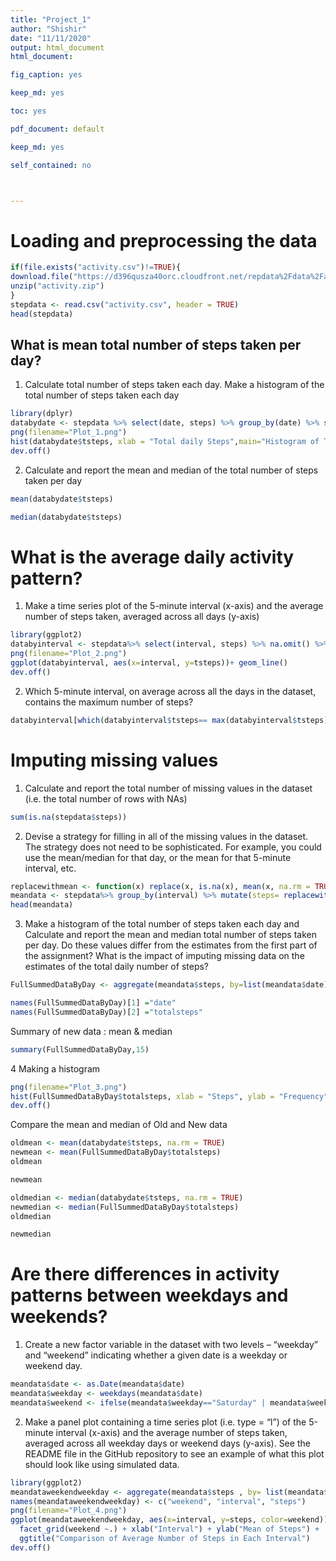 ```yaml
---
title: "Project_1"
author: "Shishir"
date: "11/11/2020"
output: html_document
html_document:

fig_caption: yes

keep_md: yes

toc: yes

pdf_document: default

keep_md: yes

self_contained: no



---
```

# Loading and preprocessing the data

```r
if(file.exists("activity.csv")!=TRUE){
download.file("https://d396qusza40orc.cloudfront.net/repdata%2Fdata%2Factivity.zip", destfile = "activity.zip", mode="wb")
unzip("activity.zip")
}
stepdata <- read.csv("activity.csv", header = TRUE)
head(stepdata)
```
## What is mean total number of steps taken per day?
  1. Calculate total number of steps taken each day. Make a histogram of the total number of steps taken each day
```r
library(dplyr)
databydate <- stepdata %>% select(date, steps) %>% group_by(date) %>% summarize(tsteps= sum(steps)) %>%na.omit()
png(filename="Plot_1.png")
hist(databydate$tsteps, xlab = "Total daily Steps",main="Histogram of Total Steps by day", breaks = 20)
dev.off()
```

  2. Calculate and report the mean and median of the total number of steps taken per day

```r
mean(databydate$tsteps)
```
```r
median(databydate$tsteps)
```
# What is the average daily activity pattern?
  1. Make a time series plot of the 5-minute interval (x-axis) and the average number of steps taken, averaged across all days (y-axis)
```r
library(ggplot2)
databyinterval <- stepdata%>% select(interval, steps) %>% na.omit() %>% group_by(interval) %>% summarize(tsteps= mean(steps)) 
png(filename="Plot_2.png")
ggplot(databyinterval, aes(x=interval, y=tsteps))+ geom_line()
dev.off()
```

  2. Which 5-minute interval, on average across all the days in the dataset, contains the maximum number of steps?
```r
databyinterval[which(databyinterval$tsteps== max(databyinterval$tsteps)),]

```

# Imputing missing values
  1. Calculate and report the total number of missing values in the dataset (i.e. the total number of rows with NAs)
```r
sum(is.na(stepdata$steps))
```

  2. Devise a strategy for filling in all of the missing values in the dataset. The strategy does not need to be sophisticated. For example, you could use the mean/median for that day, or the mean for that 5-minute interval, etc.
```r
replacewithmean <- function(x) replace(x, is.na(x), mean(x, na.rm = TRUE))
meandata <- stepdata%>% group_by(interval) %>% mutate(steps= replacewithmean(steps))
head(meandata)
```

  3. Make a histogram of the total number of steps taken each day and Calculate and report the mean and median total number of steps taken per day. Do these values differ from the estimates from the first part of the assignment? What is the impact of imputing missing data on the estimates of the total daily number of steps?
```r
FullSummedDataByDay <- aggregate(meandata$steps, by=list(meandata$date), sum)

names(FullSummedDataByDay)[1] ="date"
names(FullSummedDataByDay)[2] ="totalsteps"
```
Summary of new data : mean & median
```r
summary(FullSummedDataByDay,15)
```

4 Making a histogram
```r
png(filename="Plot_3.png")
hist(FullSummedDataByDay$totalsteps, xlab = "Steps", ylab = "Frequency", main = "Total Daily Steps", breaks = 20)
dev.off()
```

Compare the mean and median of Old and New data
```r
oldmean <- mean(databydate$tsteps, na.rm = TRUE)
newmean <- mean(FullSummedDataByDay$totalsteps)
oldmean
```

```r
newmean
```
```r
oldmedian <- median(databydate$tsteps, na.rm = TRUE)
newmedian <- median(FullSummedDataByDay$totalsteps)
oldmedian
```
```r
newmedian
```

# Are there differences in activity patterns between weekdays and weekends?
  1. Create a new factor variable in the dataset with two levels – “weekday” and “weekend” indicating whether a given date is a weekday or weekend day.
```r
meandata$date <- as.Date(meandata$date)
meandata$weekday <- weekdays(meandata$date)
meandata$weekend <- ifelse(meandata$weekday=="Saturday" | meandata$weekday=="Sunday", "Weekend", "Weekday" )
```
  2. Make a panel plot containing a time series plot (i.e. \color{red}{\verb|type = "l"|}type = "l") of the 5-minute interval (x-axis) and the average number of steps taken, averaged across all weekday days or weekend days (y-axis). See the README file in the GitHub repository to see an example of what this plot should look like using simulated data.
```r
library(ggplot2)
meandataweekendweekday <- aggregate(meandata$steps , by= list(meandata$weekend, meandata$interval), na.omit(mean))
names(meandataweekendweekday) <- c("weekend", "interval", "steps")
png(filename="Plot_4.png")
ggplot(meandataweekendweekday, aes(x=interval, y=steps, color=weekend)) + geom_line()+
  facet_grid(weekend ~.) + xlab("Interval") + ylab("Mean of Steps") +
  ggtitle("Comparison of Average Number of Steps in Each Interval")
dev.off()
```

